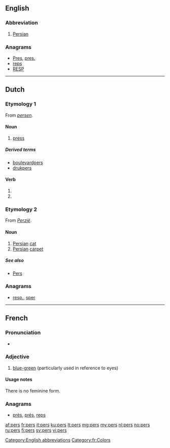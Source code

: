 {{also|Pers}}
==English==

===Abbreviation===
{{en-abbr}}

# [[Persian]]

===Anagrams===
* [[Pres#English|Pres]], [[pres.#English|pres.]]
* [[reps#English|reps]]
* [[RESP#English|RESP]]

[[Category:English abbreviations]]

----

==Dutch==

===Etymology 1===
From ''[[persen]]''.

====Noun====
{{nl-noun|g=m|persen|persje}}

# [[press]]

=====Derived terms=====
* [[boulevardpers]]
* [[drukpers]]

====Verb====
{{infl|nl}}

# {{nl-verb-form|p=1|n=sg|t=pres|m=ind|persen}}
# {{nl-verb-form|m=imp|persen}}

===Etymology 2===
From ''[[Perzië]]''.

====Noun====
{{nl-noun|g=m|perzen|persje}}

# [[Persian]] [[cat]]
# [[Persian]] [[carpet]]

=====See also=====
* [[Pers]]

===Anagrams===
* [[resp.#Dutch|resp.]], [[sper#Dutch|sper]]

----

==French==

===Pronunciation===
* {{IPA|/pɛʁ/|lang=fr}}

===Adjective===
{{infl|fr|adjective|g=m}}

# [[blue-green]] (particularly used in reference to eyes)

====Usage notes====
There is no feminine form.

===Anagrams===
* [[près#French|près]], [[prés#French|prés]], [[reps#French|reps]]

[[Category:fr:Colors]]

[[af:pers]]
[[fr:pers]]
[[it:pers]]
[[ku:pers]]
[[lt:pers]]
[[mg:pers]]
[[my:pers]]
[[nl:pers]]
[[no:pers]]
[[ru:pers]]
[[fi:pers]]
[[sv:pers]]
[[vi:pers]]